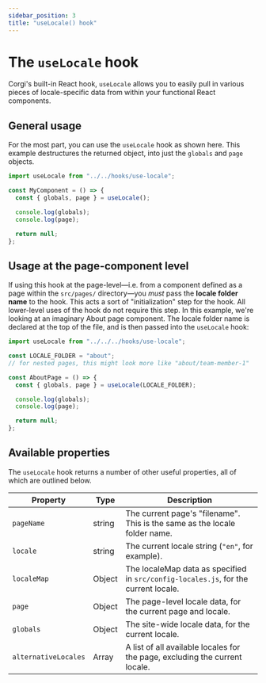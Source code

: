 ```yaml
---
sidebar_position: 3
title: "useLocale() hook"
---
```


# The `useLocale` hook

Corgi's built-in React hook, `useLocale` allows you to easily pull in various pieces of locale-specific data from within your functional React components.

## General usage

For the most part, you can use the `useLocale` hook as shown here. This example destructures the returned object, into just the `globals` and `page` objects.

```jsx
import useLocale from "../../hooks/use-locale";

const MyComponent = () => {
  const { globals, page } = useLocale();

  console.log(globals);
  console.log(page);

  return null;
};
```

## Usage at the page-component level

If using this hook at the page-level—i.e. from a component defined as a page within the `src/pages/` directory—you _must_ pass the **locale folder name** to the hook. This acts a sort of "initialization" step for the hook. All lower-level uses of the hook do not require this step. In this example, we're looking at an imaginary About page component. The locale folder name is declared at the top of the file, and is then passed into the `useLocale` hook:

```jsx title=/src/pages/[locale]/about/index.js
import useLocale from "../../../hooks/use-locale";

const LOCALE_FOLDER = "about";
// for nested pages, this might look more like "about/team-member-1"

const AboutPage = () => {
  const { globals, page } = useLocale(LOCALE_FOLDER);

  console.log(globals);
  console.log(page);

  return null;
};
```

## Available properties
The `useLocale` hook returns a number of other useful properties, all of which are outlined below.

| Property | Type | Description |
| -------- | ---- | ----------- |
| `pageName` | string | The current page's "filename". This is the same as the locale folder name. |
| `locale` | string | The current locale string (`"en"`, for example). |
| `localeMap` | Object | The localeMap data as specified in `src/config-locales.js`, for the current locale. |
| `page` | Object | The page-level locale data, for the current page and locale. |
| `globals` | Object | The site-wide locale data, for the current locale. |
| `alternativeLocales` | Array | A list of all available locales for the page, excluding the current locale. |
